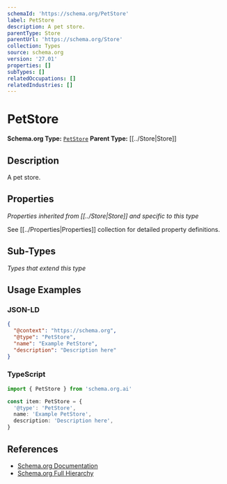 ```yaml
---
schemaId: 'https://schema.org/PetStore'
label: PetStore
description: A pet store.
parentType: Store
parentUrl: 'https://schema.org/Store'
collection: Types
source: schema.org
version: '27.01'
properties: []
subTypes: []
relatedOccupations: []
relatedIndustries: []
---
```

# PetStore

**Schema.org Type:** [`PetStore`](https://schema.org/PetStore)
**Parent Type:** [[../Store|Store]]

## Description

A pet store.

## Properties

*Properties inherited from [[../Store|Store]] and specific to this type*

See [[../Properties|Properties]] collection for detailed property definitions.

## Sub-Types

*Types that extend this type*

## Usage Examples

### JSON-LD

```json
{
  "@context": "https://schema.org",
  "@type": "PetStore",
  "name": "Example PetStore",
  "description": "Description here"
}
```

### TypeScript

```typescript
import { PetStore } from 'schema.org.ai'

const item: PetStore = {
  '@type': 'PetStore',
  name: 'Example PetStore',
  description: 'Description here',
}
```

## References

- [Schema.org Documentation](https://schema.org/PetStore)
- [Schema.org Full Hierarchy](https://schema.org/docs/full.html)
